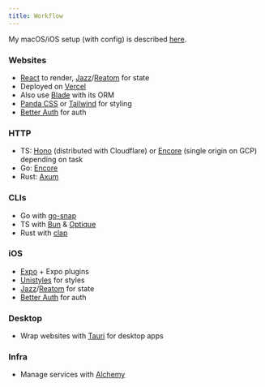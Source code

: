 ```yaml
---
title: Workflow
---
```


My macOS/iOS setup (with config) is described [here](/config).

### Websites

- [React](https://react.dev) to render, [Jazz](https://jazz.tools)/[Reatom](https://v1000.reatom.dev) for state
- Deployed on [Vercel](https://vercel.com)
- Also use [Blade](https://blade.im) with its ORM
- [Panda CSS](https://panda-css.com) or [Tailwind](https://tailwindcss.com) for styling
- [Better Auth](https://better-auth.com) for auth

### HTTP

- TS: [Hono](https://hono.dev) (distributed with Cloudflare) or [Encore](https://encore.dev) (single origin on GCP) depending on task
- Go: [Encore](https://encore.dev)
- Rust: [Axum](https://github.com/tokio-rs/axum)

### CLIs

- Go with [go-snap](https://github.com/dzonerzy/go-snap)
- TS with [Bun](https://bun.sh) & [Optique](https://github.com/dahlia/optique)
- Rust with [clap](https://github.com/clap-rs/clap)

### iOS

- [Expo](https://expo.dev) + Expo plugins
- [Unistyles](https://unistyl.es) for styles
- [Jazz](https://jazz.tools)/[Reatom](https://v1000.reatom.dev) for state
- [Better Auth](https://better-auth.com) for auth

### Desktop

- Wrap websites with [Tauri](https://tauri.app) for desktop apps

### Infra

- Manage services with [Alchemy](https://alchemy.run)
